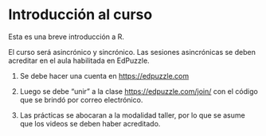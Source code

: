 # Introducción al curso {.unnumbered}

Esta es una breve introducción a R.

El curso será asincrónico y sincrónico. Las sesiones asincrónicas se deben acreditar en el aula habilitada en EdPuzzle.

1.  Se debe hacer una cuenta en <https://edpuzzle.com>

2.  Luego se debe "unir" a la clase <https://edpuzzle.com/join/> con el código que se brindó por correo electrónico.

3.  Las prácticas se abocaran a la modalidad taller, por lo que se asume que los videos se deben haber acreditado.

